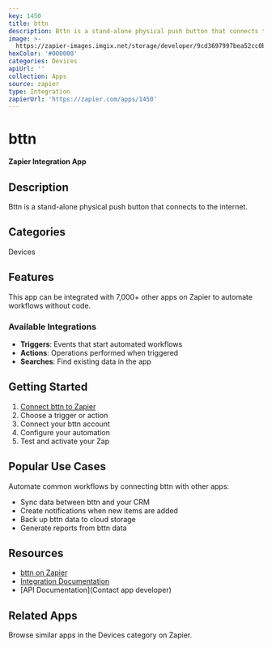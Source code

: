 ```yaml
---
key: 1450
title: bttn
description: Bttn is a stand-alone physical push button that connects to the internet.
image: >-
  https://zapier-images.imgix.net/storage/developer/9cd3697997bea52cc0bd386f2dad97ec.png?auto=format%2Ccompress&ixlib=python-3.0.0&q=50
hexColor: '#000000'
categories: Devices
apiUrl: ''
collection: Apps
source: zapier
type: Integration
zapierUrl: 'https://zapier.com/apps/1450'
---
```

# bttn

**Zapier Integration App**

## Description

Bttn is a stand-alone physical push button that connects to the internet.

## Categories

Devices

## Features

This app can be integrated with 7,000+ other apps on Zapier to automate workflows without code.

### Available Integrations

- **Triggers**: Events that start automated workflows
- **Actions**: Operations performed when triggered
- **Searches**: Find existing data in the app

## Getting Started

1. [Connect bttn to Zapier](https://zapier.com/apps/1450)
2. Choose a trigger or action
3. Connect your bttn account
4. Configure your automation
5. Test and activate your Zap

## Popular Use Cases

Automate common workflows by connecting bttn with other apps:

- Sync data between bttn and your CRM
- Create notifications when new items are added
- Back up bttn data to cloud storage
- Generate reports from bttn data

## Resources

- [bttn on Zapier](https://zapier.com/apps/1450)
- [Integration Documentation](https://zapier.com/apps/1450/integrations)
- [API Documentation](Contact app developer)

## Related Apps

Browse similar apps in the Devices category on Zapier.
